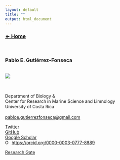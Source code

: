 ```yaml
---
layout: default
title: ""
output: html_document
---
```

### [**$\leftarrow$ Home**](https://pegutierrezf.github.io/TropicalFreshwaterEcology/) 
<br>

### __Pablo E. Gutiérrez-Fonseca__
<br>
<div style="text-align: left"><img src="./assets/img/Profile.jpg" class="w3-border w3-padding"width="" /></div>
<br>
<br>
Department of Biology &  
Center for Research in Marine Science and Limnology  
University of Costa Rica  
<br>
<pabloe.gutierrezfonseca@gmail.com> 

[Twitter](https://twitter.com/pabloguticr)  
[GitHub](https://github.com/PEGutierrezF)  
[Google Scholar](https://scholar.google.com.pr/citations?user=wuimcbkAAAAJ&hl=en&authuser=1)
<div itemscope itemtype="https://schema.org/Person"><a itemprop="sameAs" content="https://orcid.org/0000-0003-0777-8889" href="https://orcid.org/0000-0003-0777-8889" target="orcid.widget" rel="me noopener noreferrer" style="vertical-align:top;"><img src="https://orcid.org/sites/default/files/images/orcid_16x16.png" style="width:1em;margin-right:.5em;" alt="ORCID iD icon">https://orcid.org/0000-0003-0777-8889</a></div>
[Research Gate](https://www.researchgate.net/profile/Pablo_Gutierrez-Fonseca2) 
<br>
<br>
<br>
